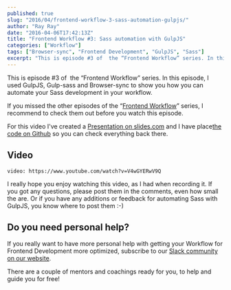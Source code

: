 ```yaml
---
published: true
slug: "2016/04/frontend-workflow-3-sass-automation-gulpjs/"
author: "Ray Ray"
date: "2016-04-06T17:42:13Z"
title: "Frontend Workflow #3: Sass automation with GulpJS"
categories: ["Workflow"]
tags: ["Browser-sync", "Frontend Development", "GulpJS", "Sass"]
excerpt: "This is episode #3 of  the “Frontend Workflow” series. In this episode, I used GulpJS, Gulp-sass an..."
---
```


This is episode #3 of  the “Frontend Workflow” series. In this episode, I used GulpJS, Gulp-sass and Browser-sync to show you how you can automate your Sass development in your workflow.

If you missed the other episodes of the “[Frontend Workflow](https://mrfrontend.org/category/workflow/)” series, I recommend to check them out before you watch this episode.

For this video I've created a [Presentation on slides.com](http://slides.com/raymonschouwenaar-1/frontend-workflow-3-sass-automation-with-gulpjs/#/) and I have place[the code on Github](https://github.com/mrfrontend-development/frontend-workflow-3-sass-automation-with-gulpjs/) so you can check everything back there.

## Video

`video: https://www.youtube.com/watch?v=V4wGYERwV9Q`

I really hope you enjoy watching this video, as I had when recording it. If you got any questions, please post them in the comments, even how small the are. Or if you have any additions or feedback for automating Sass with GulpJS, you know where to post them :-)

## Do you need personal help?

If you really want to have more personal help with getting your Workflow for Frontend Development more optimized, subscribe to our [Slack community on our website](http://mrfrontend.org).

There are a couple of mentors and coachings ready for you, to help and guide you for free!